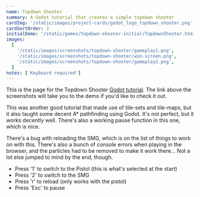 ```yaml
---
name: Topdown Shooter
summary: A Godot tutorial that creates a simple topdown shooter
cardImg: '/static/images/project-cards/godot_logo_topdown_shooter.png'
cardSortOrder: 3
initialDemo: '/static/games/topdown-shooter-initial/TopdownShooter.html'
images:
  [
    '/static/images/screenshots/topdown-shooter/gameplay1.png',
    '/static/images/screenshots/topdown-shooter/win-screen.png',
    '/static/images/screenshots/topdown-shooter/gameplay2.png',
  ]
notes: ['Keyboard required']
---
```


This is the page for the Topdown Shooter [Godot tutorial][1]. The link above the screenshots will take you to the demo
if you'd like to check it out.

This was another good tutorial that made use of tile-sets and tile-maps, but it also taught some decent A\* pathfinding
using Godot. It's not perfect, but it works decently well. There's also a working pause function in this one, which is nice.

There's a bug with reloading the SMG, which is on the list of things to work on with this. There's also a bunch of
console errors when playing in the browser, and the particles had to be removed to make it work there... Not a lot else
jumped to mind by the end, though.

- Press '1' to switch to the Pistol (this is what's selected at the start)
- Press '2' to switch to the SMG
- Press 'r' to reload (only works with the pistol)
- Press 'Esc' to pause

[1]: https://www.youtube.com/playlist?list=PLpwc3ughKbZexDyPexHN2MXLliKAovkpl
